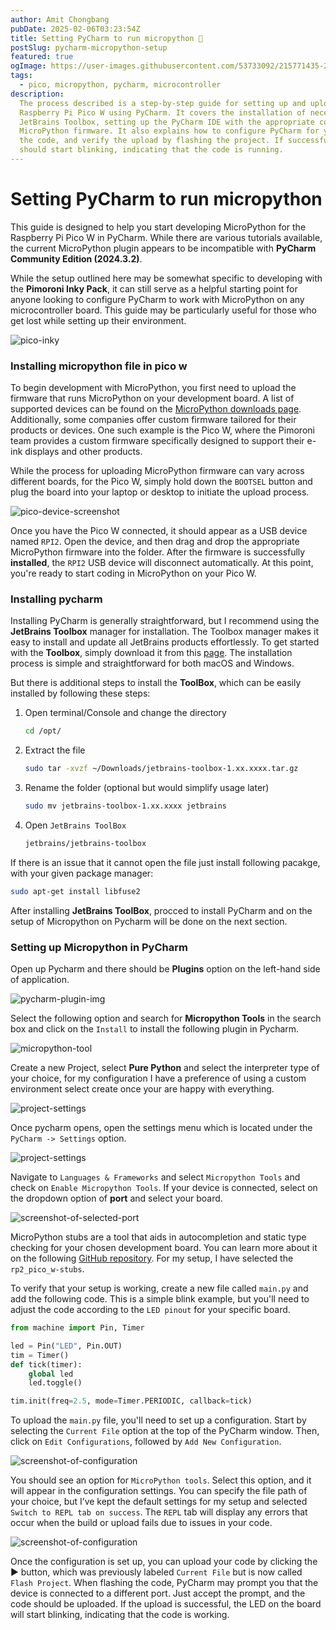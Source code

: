 ```yaml
---
author: Amit Chongbang
pubDate: 2025-02-06T03:23:54Z
title: Setting PyCharm to run micropython 🐍
postSlug: pycharm-micropython-setup
featured: true
ogImage: https://user-images.githubusercontent.com/53733092/215771435-25408246-2309-4f8b-a781-1f3d93bdf0ec.png
tags:
  - pico, micropython, pycharm, microcontroller
description:
  The process described is a step-by-step guide for setting up and uploading MicroPython code to a
  Raspberry Pi Pico W using PyCharm. It covers the installation of necessary tools such as the
  JetBrains Toolbox, setting up the PyCharm IDE with the appropriate configurations, and installing
  MicroPython firmware. It also explains how to configure PyCharm for your specific device, upload
  the code, and verify the upload by flashing the project. If successful, the LED on the Pico W
  should start blinking, indicating that the code is running.
---
```



# Setting PyCharm to run micropython

This guide is designed to help you start developing MicroPython for the Raspberry Pi Pico W in
PyCharm. While there are various tutorials available, the current MicroPython plugin appears to be
incompatible with **PyCharm Community Edition (2024.3.2)**.

While the setup outlined here may be somewhat specific to developing with the **Pimoroni Inky
Pack**, it can still serve as a helpful starting point for anyone looking to configure PyCharm to
work with MicroPython on any microcontroller board. This guide may be particularly useful for those
who get lost while setting up their environment.

![pico-inky](../images/pycharm-micropython/pico-inky.webp)

### Installing micropython file in pico w

To begin development with MicroPython, you first need to upload the firmware that runs MicroPython
on your development board. A list of supported devices can be found on the
[MicroPython downloads page](https://micropython.org/download/). Additionally, some companies offer
custom firmware tailored for their products or devices. One such example is the Pico W, where the
Pimoroni team provides a custom firmware specifically designed to support their e-ink displays and
other products.

While the process for uploading MicroPython firmware can vary across different boards, for the Pico
W, simply hold down the `BOOTSEL` button and plug the board into your laptop or desktop to initiate
the upload process.

![pico-device-screenshot](../images/pycharm-micropython/rpi-pico.webp)

Once you have the Pico W connected, it should appear as a USB device named `RPI2`. Open the device,
and then drag and drop the appropriate MicroPython firmware into the folder. After the firmware is
successfully **installed**, the `RPI2` USB device will disconnect automatically. At this point,
you're ready to start coding in MicroPython on your Pico W.

### Installing pycharm

Installing PyCharm is generally straightforward, but I recommend using the **JetBrains Toolbox**
manager for installation. The Toolbox manager makes it easy to install and update all JetBrains
products effortlessly. To get started with the **Toolbox**, simply download it from this
[page](https://www.jetbrains.com/toolbox-app/). The installation process is simple and
straightforward for both macOS and Windows.

But there is additional steps to install the **ToolBox**, which can be easily installed by following
these steps:

1. Open terminal/Console and change the directory

   ```bash
   cd /opt/
   ```

2. Extract the file

   ```bash
   sudo tar -xvzf ~/Downloads/jetbrains-toolbox-1.xx.xxxx.tar.gz
   ```

3. Rename the folder (optional but would simplify usage later)

   ```bash
   sudo mv jetbrains-toolbox-1.xx.xxxx jetbrains
   ```

4. Open `JetBrains ToolBox`

   ```bash
   jetbrains/jetbrains-toolbox
   ```

If there is an issue that it cannot open the file just install following pacakge, with your given
package manager:

```bash
sudo apt-get install libfuse2
```

After installing **JetBrains ToolBox**, procced to install PyCharm and on the setup of Micropython
on Pycharm will be done on the next section.

### Setting up Micropython in PyCharm

Open up Pycharm and there should be **Plugins** option on the left-hand side of application.

![pycharm-plugin-img](../images/pycharm-micropython/pycharm-plugin.webp)

Select the following option and search for **Micropython Tools** in the search box and click on the
`Install` to install the following plugin in Pycharm.

![micropython-tool](../images/pycharm-micropython/micropython-tool.webp)

Create a new Project, select **Pure Python** and select the interpreter type of your choice, for my
configuration I have a preference of using a custom environment select create once your are happy
with everything.

![project-settings](../images/pycharm-micropython/project-settings.webp)

Once pycharm opens, open the settings menu which is located under the `PyCharm -> Settings` option.

![project-settings](../images/pycharm-micropython/pycharm-settings.webp)

Navigate to `Languages & Frameworks` and select `Micropython Tools` and check on
`Enable Micropython Tools`. If your device is connected, select on the dropdown option of **port**
and select your board.

![screenshot-of-selected-port](../images/pycharm-micropython/settings-configs.webp)

MicroPython stubs are a tool that aids in autocompletion and static type checking for your chosen
development board. You can learn more about it on the following
[GitHub repository](https://github.com/Josverl/micropython-stubs). For my setup, I have selected the
`rp2_pico_w-stubs`.

To verify that your setup is working, create a new file called `main.py` and add the following code.
This is a simple blink example, but you'll need to adjust the code according to the `LED pinout` for
your specific board.

```python
from machine import Pin, Timer

led = Pin("LED", Pin.OUT)
tim = Timer()
def tick(timer):
    global led
    led.toggle()

tim.init(freq=2.5, mode=Timer.PERIODIC, callback=tick)
```

To upload the `main.py` file, you'll need to set up a configuration. Start by selecting the
`Current File` option at the top of the PyCharm window. Then, click on `Edit Configurations`,
followed by `Add New Configuration`.

![screenshot-of-configuration](../images/pycharm-micropython/run-config-settings.webp)

You should see an option for `MicroPython tools`. Select this option, and it will appear in the
configuration settings. You can specify the file path of your choice, but I’ve kept the default
settings for my setup and selected `Switch to REPL tab on success`. The `REPL` tab will display any
errors that occur when the build or upload fails due to issues in your code.

![screenshot-of-configuration](../images/pycharm-micropython/set-run-config.webp)

Once the configuration is set up, you can upload your code by clicking the ▶️ button, which was
previously labeled `Current File` but is now called `Flash Project`. When flashing the code, PyCharm
may prompt you that the device is connected to a different port. Just accept the prompt, and the
code should be uploaded. If the upload is successful, the LED on the board will start blinking,
indicating that the code is working.
